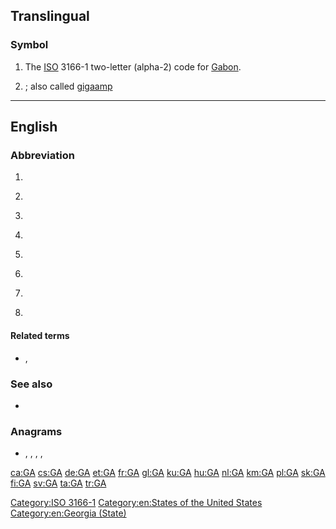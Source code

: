 {{also|Appendix:Variations of "ga"}}
==Translingual==
{{wikipedia}}

===Symbol===
{{head|mul|symbol}}

# The [[ISO]] 3166-1 two-letter (alpha-2) code for [[Gabon]].
# {{SI-unit-abb|giga|ampere|[[electrical current]]}}; also called [[gigaamp]]

[[Category:ISO 3166-1]]

----

==English==

===Abbreviation===
{{rfc-header|Abbreviation}}
{{en-abbr}}

# {{abbreviation of|general availability|lang=en}}
# {{label|en|aviation|general}} {{abbreviation of|general aviation|lang=en}}
# {{label|en|linguistics}} {{abbreviation of|General American|lang=en}}
# {{label|en|netball}} {{abbreviation of|goal attack|lang=en}}
# {{label|en|chiefly|US}} {{abbreviation of|Georgia|lang=en}}
# {{label|en|software}} {{abbreviation of|genetic algorithm|lang=en}}
# {{label|en|sports}} {{abbreviation of|[[goals]] [[against]]|lang=en}}
# {{label|en|[[TTY]]}} {{abbreviation of|go ahead|lang=en}}

====Related terms====
* {{sense|sports}} {{l|en|G}}, {{l|en|GF}}

===See also===
* {{projectlink|wikipedia|Genetic algorithm}}

===Anagrams===
* {{l|en|ag}}, {{l|en|Ag}}, {{l|en|AG}}, {{l|en|Ag.}}, {{l|en|A/G}}

[[Category:en:States of the United States]]
[[Category:en:Georgia (State)]]

[[ca:GA]]
[[cs:GA]]
[[de:GA]]
[[et:GA]]
[[fr:GA]]
[[gl:GA]]
[[ku:GA]]
[[hu:GA]]
[[nl:GA]]
[[km:GA]]
[[pl:GA]]
[[sk:GA]]
[[fi:GA]]
[[sv:GA]]
[[ta:GA]]
[[tr:GA]]